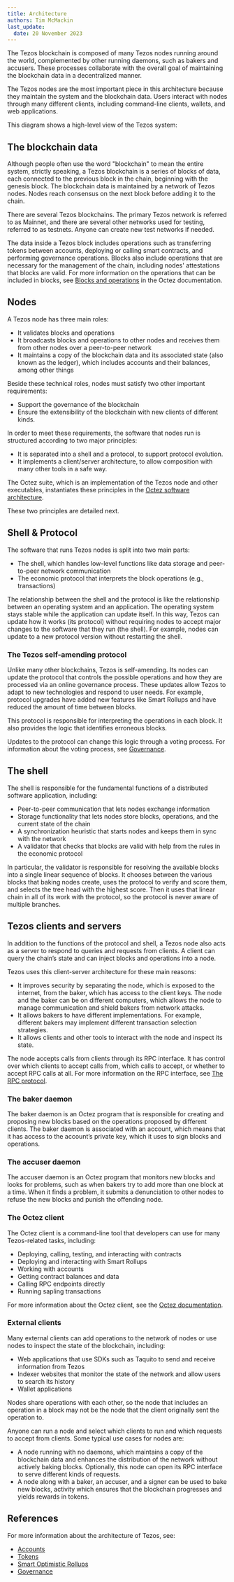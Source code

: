 ```yaml
---
title: Architecture
authors: Tim McMackin
last_update:
  date: 20 November 2023
---
```



The Tezos blockchain is composed of many Tezos nodes running around the world, complemented by other running daemons, such as bakers and accusers.
These processes collaborate with the overall goal of maintaining the blockchain data in a decentralized manner.

The Tezos nodes are the most important piece in this architecture because they maintain the system and the blockchain data.
Users interact with nodes through many different clients, including command-line clients, wallets, and web applications.

This diagram shows a high-level view of the Tezos system:

<LucidDiagram width="640px" height="480px" src="https://lucid.app/documents/embedded/d778aa2a-ad0a-4324-b235-ed3b35742c58" id="Uz-K28y3R8gJ" />

## The blockchain data

Although people often use the word "blockchain" to mean the entire system, strictly speaking, a Tezos blockchain is a series of blocks of data, each connected to the previous block in the chain, beginning with the genesis block.
The blockchain data is maintained by a network of Tezos nodes.
Nodes reach consensus on the next block before adding it to the chain.

There are several Tezos blockchains.
The primary Tezos network is referred to as Mainnet, and there are several other networks used for testing, referred to as testnets.
Anyone can create new test networks if needed.


The data inside a Tezos block includes operations such as transferring tokens between accounts, deploying or calling smart contracts, and performing governance operations.
Blocks also include operations that are necessary for the management of the chain, including nodes' attestations that blocks are valid.
For more information on the operations that can be included in blocks, see [Blocks and operations](https://tezos.gitlab.io/alpha/blocks_ops.html) in the Octez documentation.

## Nodes

A Tezos node has three main roles:

- It validates blocks and operations
- It broadcasts blocks and operations to other nodes and receives them from other nodes over a peer-to-peer network
- It maintains a copy of the blockchain data and its associated state (also known as the ledger), which includes accounts and their balances, among other things

Beside these technical roles, nodes must satisfy two other important requirements:

- Support the governance of the blockchain
- Ensure the extensibility of the blockchain with new clients of different kinds.

In order to meet these requirements, the software that nodes run is structured according to two major principles:

- It is separated into a shell and a protocol, to support protocol evolution.
- It implements a client/server architecture, to allow composition with many other tools in a safe way.

The Octez suite, which is an implementation of the Tezos node and other executables, instantiates these principles in the [Octez software architecture](https://tezos.gitlab.io/shell/the_big_picture.html).

These two principles are detailed next.

## Shell & Protocol

The software that runs Tezos nodes is split into two main parts:

- The shell, which handles low-level functions like data storage and peer-to-peer network communication
- The economic protocol that interprets the block operations (e.g., transactions)

The relationship between the shell and the protocol is like the relationship between an operating system and an application.
The operating system stays stable while the application can update itself.
In this way, Tezos can update how it works (its protocol) without requiring nodes to accept major changes to the software that they run (the shell).
For example, nodes can update to a new protocol version without restarting the shell.

### The Tezos self-amending protocol

Unlike many other blockchains, Tezos is self-amending.
Its nodes can update the protocol that controls the possible operations and how they are processed via an online governance process.
These updates allow Tezos to adapt to new technologies and respond to user needs.
For example, protocol upgrades have added new features like Smart Rollups and have reduced the amount of time between blocks.

This protocol is responsible for interpreting the operations in each block.
It also provides the logic that identifies erroneous blocks.

Updates to the protocol can change this logic through a voting process.
For information about the voting process, see [Governance](./architecture/governance).

## The shell

The shell is responsible for the fundamental functions of a distributed software application, including:

- Peer-to-peer communication that lets nodes exchange information
- Storage functionality that lets nodes store blocks, operations, and the current state of the chain
- A synchronization heuristic that starts nodes and keeps them in sync with the network
- A validator that checks that blocks are valid with help from the rules in the economic protocol

In particular, the validator is responsible for resolving the available blocks into a single linear sequence of blocks.
It chooses between the various blocks that baking nodes create, uses the protocol to verify and score them, and selects the tree head with the highest score.
Then it uses that linear chain in all of its work with the protocol, so the protocol is never aware of multiple branches.

## Tezos clients and servers

In addition to the functions of the protocol and shell, a Tezos node also acts as a server to respond to queries and requests from clients.
A client can query the chain’s state and can inject blocks and operations into a node.

Tezos uses this client-server architecture for these main reasons:

- It improves security by separating the node, which is exposed to the internet, from the baker, which has access to the client keys.
The node and the baker can be on different computers, which allows the node to manage communication and shield bakers from network attacks.
- It allows bakers to have different implementations.
For example, different bakers may implement different transaction selection strategies.
- It allows clients and other tools to interact with the node and inspect its state.

The node accepts calls from clients through its RPC interface.
It has control over which clients to accept calls from, which calls to accept, or whether to accept RPC calls at all.
For more information on the RPC interface, see [The RPC protocol](./architecture/rpc).

### The baker daemon

The baker daemon is an Octez program that is responsible for creating and proposing new blocks based on the operations proposed by different clients.
The baker daemon is associated with an account, which means that it has access to the account’s private key, which it uses to sign blocks and operations.

### The accuser daemon

The accuser daemon is an Octez program that monitors new blocks and looks for problems, such as when bakers try to add more than one block at a time.
When it finds a problem, it submits a denunciation to other nodes to refuse the new blocks and punish the offending node.

### The Octez client

The Octez client is a command-line tool that developers can use for many Tezos-related tasks, including:

- Deploying, calling, testing, and interacting with contracts
- Deploying and interacting with Smart Rollups
- Working with accounts
- Getting contract balances and data
- Calling RPC endpoints directly
- Running sapling transactions

For more information about the Octez client, see the [Octez documentation](https://tezos.gitlab.io/).

### External clients

Many external clients can add operations to the network of nodes or use nodes to inspect the state of the blockchain, including:

- Web applications that use SDKs such as Taquito to send and receive information from Tezos
- Indexer websites that monitor the state of the network and allow users to search its history
- Wallet applications

Nodes share operations with each other, so the node that includes an operation in a block may not be the node that the client originally sent the operation to.

Anyone can run a node and select which clients to run and which requests to accept from clients.
Some typical use cases for nodes are:

- A node running with no daemons, which maintains a copy of the blockchain data and enhances the distribution of the network without actively baking blocks.
Optionally, this node can open its RPC interface to serve different kinds of requests.
- A node along with a baker, an accuser, and a signer can be used to bake new blocks, activity which ensures that the blockchain progresses and yields rewards in tokens.

## References

For more information about the architecture of Tezos, see:

- [Accounts](./architecture/accounts)
- [Tokens](./architecture/tokens)
- [Smart Optimistic Rollups](./architecture/smart-rollups)
- [Governance](./architecture/governance)
